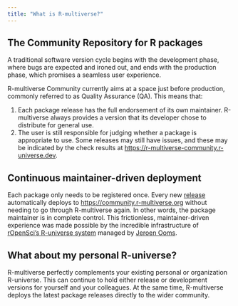 ```yaml
---
title: "What is R-multiverse?"
---
```


## The Community Repository for R packages

A traditional software version cycle begins with the development phase, where bugs are expected and ironed out, and ends with the production phase, which promises a seamless user experience.

R-multiverse Community currently aims at a space just before production, commonly referred to as Quality Assurance (QA). This means that:

1. Each package release has the full endorsement of its own maintainer. R-multiverse always provides a version that its developer chose to distribute for general use.
2. The user is still responsible for judging whether a package is appropriate to use. Some releases may still have issues, and these may be indicated by the check results at <https://r-multiverse-community.r-universe.dev>.

## Continuous maintainer-driven deployment

Each package only needs to be registered once. Every new [release](https://docs.github.com/en/repositories/releasing-projects-on-github/managing-releases-in-a-repository) automatically deploys to <https://community.r-multiverse.org> without needing to go through R-multiverse again. In other words, the package maintainer is in complete control. This frictionless, maintainer-driven experience was made possible by the incredible infrastructure of [rOpenSci's R-universe system](https://r-community.r-universe.dev) managed by [Jeroen Ooms](https://github.com/jeroen/).

## What about my personal R-universe?

R-multiverse perfectly complements your existing personal or organization R-universe. This can continue to hold either release or development versions for yourself and your colleagues. At the same time, R-multiverse deploys the latest package releases directly to the wider community.
